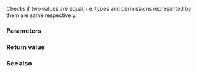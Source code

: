 {{title|1=operator==&lt;small&gt;(std::filesystem::file_status)&lt;/small&gt;}}
{{cpp/filesystem/file_status/navbar}}
{{dcl begin}}
{{dcl | since=c++20 | 1=
friend bool operator==( const file_status&amp; lhs, const file_status&amp; rhs ) noexcept;
}}
{{dcl end}}

Checks if two {{tt|file_status}} values are equal, i.e. types and permissions represented by them are same respectively.

{{cpp/hidden friend|std::filesystem::file_status}}

{{cpp/note synthesized eq}}

===Parameters===
{{par begin}}
{{par | lhs, rhs | {{tt|file_status}} values to compare}}
{{par end}}

===Return value===
{{c|1=lhs.type() == rhs.type() &amp;&amp; lhs.permissions() == rhs.permissions()}}

===See also===
{{dsc begin}}
{{dsc inc | cpp/filesystem/file_status/dsc type}}
{{dsc inc | cpp/filesystem/file_status/dsc permissions}}
{{dsc end}}

{{langlinks|es|ja|ru|zh}}